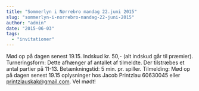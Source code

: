 ```yaml
---
title: "Sommerlyn i Nørrebro mandag 22.juni 2015"
slug: "sommerlyn-i-norrebro-mandag-22-juni-2015"
author: "admin"
date: "2015-06-03"
tags: 
  - "invitationer"
---
```


Mød op på dagen senest 19.15. Indskud kr. 50,- (alt indskud går til præmier). Turneringsform: Dette afhænger af antallet af tilmeldte. Der tilstræbes et antal partier på 11-13. Betænkningstid: 5 min. pr. spiller. Tilmelding: Mød op på dagen senest 19.15 oplysninger hos Jacob Printzlau 60630045 eller printzlauskak@gmail.com. Vel mødt!
